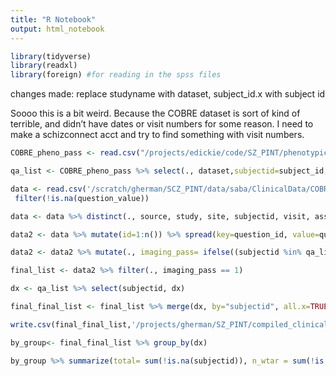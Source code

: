```yaml
---
title: "R Notebook"
output: html_notebook
---
```



```r
library(tidyverse)
library(readxl)
library(foreign) #for reading in the spss files
```
changes made: replace studyname with dataset, subject_id.x with subject id

Soooo this is a bit weird. Because the COBRE dataset is sort of kind of terrible, and didn't have dates or visit numbers for some reason. I need to make a schizconnect acct and try to find something with visit numbers. 

```r
COBRE_pheno_pass <- read.csv("/projects/edickie/code/SZ_PINT/phenotypic/20200202_pheno_qapass.csv", stringsAsFactors = FALSE) %>% filter(., dataset=="COBRE")%>% mutate_all(trimws) %>% mutate_all(na_if,"NA") %>% mutate_all(na_if, "") %>% mutate_all(na_if, " ") 

qa_list <- COBRE_pheno_pass %>% select(., dataset,subjectid=subject_id, sex = Sex, dx = DX, Age)

```


```r
data <- read.csv('/scratch/gherman/SCZ_PINT/data/saba/ClinicalData/COBRE/schizconnect_COBRE_assessmentData_2963.csv', stringsAsFactors= FALSE, na.strings=c("","NA", " ", "N/A"))   %>% mutate_all(trimws) %>% mutate_all(na_if,"NA") %>% mutate_all(na_if, "") %>% mutate_all(na_if, " ")  %>% mutate_all(na_if, "MD") %>%
 filter(!is.na(question_value))

data <- data %>% distinct(., source, study, site, subjectid, visit, assessment, assessment_description, question_id, question_value, .keep_all=TRUE) %>% select(subjectid, question_id,question_value)
```

```r

data2 <- data %>% mutate(id=1:n()) %>% spread(key=question_id, value=question_value) %>% select(-id)
```


```r
data2 <- data2 %>% mutate(., imaging_pass= ifelse((subjectid %in% qa_list$subjectid), 1, 0)) %>% gather(., key = "variable", value="value", -subjectid, na.rm=TRUE)%>%  distinct(subjectid, variable, .keep_all=TRUE)%>% spread(., key=variable,value=value)

final_list <- data2 %>% filter(., imaging_pass == 1) 

dx <- qa_list %>% select(subjectid, dx)

final_final_list <- final_list %>% merge(dx, by="subjectid", all.x=TRUE)

write.csv(final_final_list,'/projects/gherman/SZ_PINT/compiled_clinical/cleaner_data_sets/COBRE_arranged_2020.csv')


```

```r

by_group<- final_final_list %>% group_by(dx)

by_group %>% summarize(total= sum(!is.na(subjectid)), n_wtar = sum(!is.na(CNP_05)), n_wasi= sum(!is.na(CNP_09)), n_panss = sum(!is.na(FIPAN_1)), n_scid = sum(!is.na(SCIDII_01)))
```


